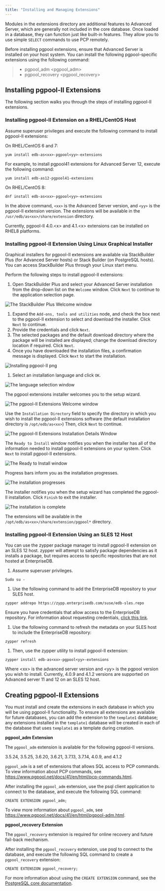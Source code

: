 ```yaml
---
title: "Installing and Managing Extensions"
---
```


<div id="extensions" class="registered_link"></div>


Modules in the extensions directory are additional features to Advanced Server, which are generally not included in the core database. Once loaded in a database, they can function just like built-in features. They allow you to use simple `SELECT` commands to use PCP remotely.

Before installing pgpool extensions, ensure that Advanced Server is installed on your host system. You can install the following pgpool-specific extensions using the following command:

> -   <span class="title-ref">pgpool\_adm &lt;pgpool\_adm&gt;</span>
> -   <span class="title-ref">pgpool\_recovery &lt;pgpool\_recovery&gt;</span>

## Installing pgpool-II Extensions

The following section walks you through the steps of installing pgpool-II extensions.

### Installing pgpool-II Extension on a RHEL/CentOS Host

Assume superuser privileges and execute the following command to install pgpool-II extensions:

On RHEL/CentOS 6 and 7:

    yum install edb-as<xx>-pgpool<yy>-extensions

For example, to install pgpool41 extensions for Advanced Server 12, execute the following command:

    yum install edb-as12-pgpool41-extensions

On RHEL/CentOS 8:

    dnf install edb-as<xx>-pgpool<yy>-extensions

In the above command, `<xx>` is the Advanced Server version, and `<yy>` is the pgpool-II extension version. The extensions will be available in the `/usr/edb/as<xx>/share/extension` directory.

Currently, pgpool-II 4.0.&lt;x&gt; and 4.1.&lt;x&gt; extensions can be installed on RHEL8 platforms.

### Installing pgpool-II Extension Using Linux Graphical Installer

Graphical installers for pgpool-II extensions are available via StackBuilder Plus (for Advanced Server hosts) or Stack Builder (on PostgreSQL hosts). You can access StackBuilder Plus through your Linux start menu.

Perform the following steps to install pgpool-II extensions:

1.  Open StackBuilder Plus and select your Advanced Server installation from the drop-down list on the `Welcome` window. Click `Next` to continue to the application selection page.

![*The StackBuilder Plus Welcome window*](images/welcome.png)

1.  Expand the `Add-ons, tools and utilities` node, and check the box next to the pgpool-II extension to select and download the installer. Click `Next` to continue.
2.  Provide the credentials and click `Next`.
3.  The selected packages and the default download directory where the package will be installed are displayed; change the download directory location if required. Click `Next`.
4.  Once you have downloaded the installation files, a confirmation message is displayed. Click `Next` to start the installation.

![*Installing pgpool-II png*](images/installing_pgpoool.png)

1.  Select an installation language and click `OK`.

![*The language selection window*](images/language_selection.png)

The pgpool extensions installer welcomes you to the setup wizard.

![*The pgpool-II Extensions Welcome window*](images/pg1.png)

Use the `Installation Directory` field to specify the directory in which you wish to install the pgpool-II extensions software (the default installation directory is `/opt/edb/as<xx>`) Then, click `Next` to continue.

![*The pgpool-II Extensions Installation Details Window*](images/pg2.png)

The `Ready to Install` window notifies you when the installer has all of the information needed to install pgpool-II extensions on your system. Click `Next` to install pgpool-II extensions.

![*The Ready to Install window*](images/pg3.png)

Progress bars inform you as the installation progresses.

![*The installation progresses*](images/pg4.png)

The installer notifies you when the setup wizard has completed the pgpool-II installation. Click `Finish` to exit the installer.

![*The installation is complete*](images/pg5.png)

The extensions will be available in the `/opt/edb/as<xx>/share/extension/pgpool*` directory.

<div id="installing_extensions_using_the_SLES_host" class="registered_link"></div>

### Installing pgpool-II Extension Using an SLES 12 Host

You can use the zypper package manager to install pgpool-II extension on an SLES 12 host. zypper will attempt to satisfy package dependencies as it installs a package, but requires access to specific repositories that are not hosted at EnterpriseDB.

1.  Assume superuser privileges.

<!-- -->

    Sudo su -

1.  Use the following command to add the EnterpriseDB repository to your SLES host.

<!-- -->

    zypper addrepo https://zypp.enterprisedb.com/suse/edb-sles.repo

Ensure you have credentials that allow access to the EnterpriseDB repository. For information about requesting credentials, [click this link](https://info.enterprisedb.com/rs/069-ALB-339/images/Repository%20Access%2004-09-2019.pdf).

1.  Use the following command to refresh the metadata on your SLES host to include the EnterpriseDB repository:

<!-- -->

    zypper refresh

1.  Then, use the zypper utility to install pgpool-II extension:

<!-- -->

    zypper install edb-as<xx>-pgpool<yy>-extensions

Where &lt;xx&gt; is the advanced server version and &lt;yy&gt; is the pgpool version you wish to install. Currently, 4.0.9 and 4.1.2 versions are supported on Advanced server 11 and 12 on an SLES 12 host.

## Creating pgpool-II Extensions

You must install and create the extensions in each database in which you will be using pgpool-II functionality. To ensure all extensions are available for future databases, you can add the extension to the `template1` database; any extensions installed in the `template1` database will be created in each of the database that uses `template1` as a template during creation.

**pgpool\_adm Extension**

<div id="pgpool_adm" class="registered_link"></div>

The `pgpool_adm` extension is available for the following pgpool-II versions.

3.5.24, 3.5.25, 3.6.20, 3.6.21, 3.7.13, 3.7.14, 4.0.9, and 4.1.2

`pgpool_adm` is a set of extensions that allows SQL access to PCP commands. To view information about PCP commands, see <https://www.pgpool.net/docs/41/en/html/pcp-commands.html>.

After installing the `pgpool_adm` extension, use the psql client application to connect to the database, and execute the following SQL command:

    CREATE EXTENSION pgpool_adm;

To view more information about `pgpool_adm`, see <https://www.pgpool.net/docs/41/en/html/pgpool-adm.html>.

**pgpool\_recovery Extension**

<div id="pgpool_recovery" class="registered_link"></div>

The `pgpool_recovery` extension is required for online recovery and future fail-back mechanism.

After installing the `pgpool_recovery` extension, use psql to connect to the database, and execute the following SQL command to create a `pgpool_recovery` extension:

    CREATE EXTENSION pgpool_recovery;

For more information about using the `CREATE EXTENSION` command, see the [PostgreSQL core documentation](https://www.postgresql.org/docs/12/static/sql-createextension.html).
